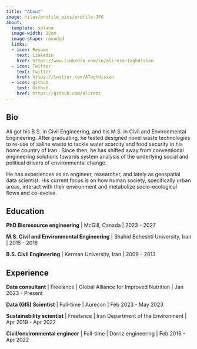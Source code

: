 ```yaml
---
title: "About"
image: files/profile_pics/profile.JPG
about: 
  template: solana
  image-width: 12em
  image-shape: rounded
  links:
  - icon: Resume
    text: Linkedin
    href: https://www.linkedin.com/in/alireza-taghdisian
  - icon: Twitter
    text: Twitter
    href: https://twitter.com/ATaghdisian
  - icon: github
    text: Github
    href: https://github.com/alirezt
---
```


## Bio

Ali got his B.S. in Civil Engineering, and his M.S. in Civil and Environmental Engineering. After graduating, he tested designed novel waste technologies to re-use of saline waste to tackle water scarcity and food security in his home country of Iran . Since then, he has shifted away from conventional engineering solutions towards system analysis of the underlying social and political drivers of environmental change.

He has experiences as an engineer, researcher, and lately as geospatial data scientist. His current focus is on how human society, specifically urban areas, interact with their environment and metabolize socio-ecological flows and co-evolve.

## Education

**PhD Bioresource engineering** \| McGill, Canada \| 2023 - 2027

**M.S. Civil and Environmental Engineering** \| Shahid Beheshti University, Iran \| 2015 - 2018

**B.S. Civil Engineering** \| Kerman University, Iran \| 2009 - 2013

## Experience

**Data consultant** \| Freelance \| Global Alliance for Improved Nutrition \| Jan 2023 - Present

**Data (GIS) Scientist** \| Full-time \| Aurecon \| Feb 2023 - May 2023

**Sustainability scientist** \| Freelance \| Iran Department of the Environment \| Apr 2019 - Apr 2022

**Civil/environmental engineer** \| Full-time \| Dorriz engineering \| Feb 2016 - Apr 2022
